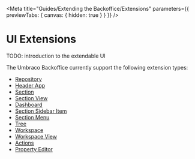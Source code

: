 
<Meta title="Guides/Extending the Backoffice/Extensions" parameters={{ previewTabs: { canvas: { hidden: true } } }} />

# UI Extensions

TODO: introduction to the extendable UI

The Umbraco Backoffice currently support the following extension types:

- [Repository](/story/guides-extending-the-backoffice-repositories--page)
- [Header App](/story/guides-extending-the-backoffice-header-apps--page)
- [Section](/story/guides-extending-the-backoffice-sections--page)
- [Section View](/story/guides-extending-the-backoffice-section-views--page)
- [Dashboard](/story/guides-extending-the-backoffice-dashboards--page)
- [Section Sidebar Item](/story/guides-extending-the-backoffice-section-sidebar-items--page)
- [Section Menu](/story/guides-extending-the-backoffice-section-menus--page)
- [Tree](/story/guides-extending-the-backoffice-trees--page)
- [Workspace](/story/guides-extending-the-backoffice-workspaces--page)
- [Workspace View](/story/guides-extending-the-backoffice-workspace-views--page)
- [Actions](/story/guides-extending-the-backoffice-actions--page)
- [Property Editor](/story/guides-extending-the-backoffice-property-editors--page)
